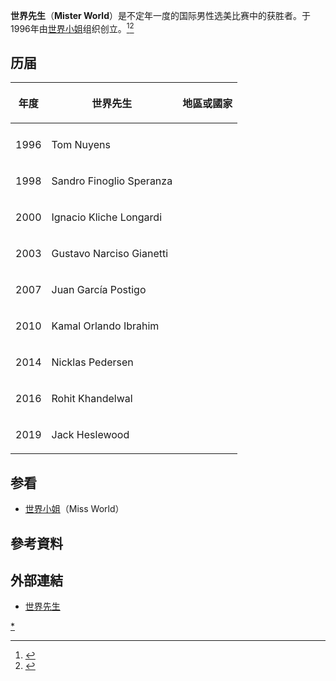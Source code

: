 {{Infobox organization
|name         = 世界先生
|image        = 
|image_border = 
|size         = 
|caption      = 
|map          =
|msize        = 
|mcaption     =
|motto        = World's most desirable Men
|formation    = [[1996年世界先生|1996]]
|type         = [[選美活動|選美活動]]
|headquarters = [[倫敦|倫敦]]
|location     = {{flag|United Kingdom}}
|membership   = 
|leader_title = President
|leader_name  = [[Julia_Morley|Julia Morley]]
|key_people   = 
|num_staff    = 
|budget       = 
|website      = [https://www.missworld.com/#/mister 官方網站]
}}
'''世界先生'''（'''Mister World'''）是不定年一度的国际男性选美比赛中的获胜者。于1996年由[[世界小姐|世界小姐]]组织创立。<ref>{{Cite news|work=[[El_Nuevo_Diario|El Nuevo Diario]]|title=Irlandés es elegido nuevo Mister Mundo|date=April 4, 2010|url=http://www.elnuevodiario.com.ni/variedades/71539|accessdate=June 27, 2013|language=es|archive-date=2014-12-15|archive-url=https://web.archive.org/web/20141215034818/http://www.elnuevodiario.com.ni/variedades/71539|dead-url=no}}</ref><ref>{{Cite news|work=[[People's_Daily|People's Daily]]|title=World's most desirable men to face off in S. China|date=January 31, 2007|url=http://english.peopledaily.com.cn/200701/31/eng20070131_346536.html|accessdate=June 27, 2013|archive-date=2008-11-09|archive-url=https://web.archive.org/web/20081109044333/http://english.peopledaily.com.cn/200701/31/eng20070131_346536.html|dead-url=no}}</ref>
== 历届 ==


{| class="wikitable"
|- bgcolor="#efefef"
! 年度
! 世界先生
! 地區或國家
|-
|-
| 1996
| Tom Nuyens
| '''{{flag|Belgium}}'''
|-
| 1998
| Sandro Finoglio Speranza
| '''{{flag|Venezuela}}'''
|-
| 2000
| Ignacio Kliche Longardi
| '''{{flag|Uruguay}}'''
|-
| 2003
| Gustavo Narciso Gianetti
| '''{{flag|Brazil}}'''
|-
| 2007
| Juan García Postigo
| '''{{flag|Spain}}'''
|-
| 2010
| Kamal Orlando Ibrahim
| '''{{flag|Ireland}}'''
|-
| 2014
| Nicklas Pedersen
| '''{{flag|丹麥}}'''
|-
| 2016
| Rohit Khandelwal
| '''{{flag|印度}}'''
|-
| 2019
| Jack Heslewood
| '''{{flag|英格蘭}}'''
|}

== 参看 ==
*[[世界小姐|世界小姐]]（Miss World）

==參考資料==
{{reflist}}

== 外部連結 ==
*[http://www.mrworld.tv/ 世界先生]{{Wayback|url=http://www.mrworld.tv/ |date=20070927225810 }}

[[Category:世界先生|*]]